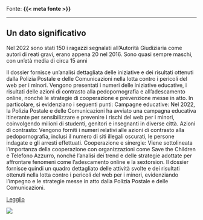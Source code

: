 :::{.fonte}
Fonte: **{{< meta fonte >}}**
:::

---

::: {.callout-tip}
## Un dato significativo
Nel 2022 sono stati 150 i ragazzi segnalati all’Autorità Giudiziaria come autori di reati gravi, erano appena 20 nel 2016. Sono quasi sempre maschi, con un’età media di circa 15 anni
:::

:::{.descrizione}
Il dossier fornisce un'analisi dettagliata delle iniziative e dei risultati ottenuti dalla Polizia Postale e delle Comunicazioni nella lotta contro i pericoli del web per i minori. Vengono presentati i numeri delle iniziative educative, i risultati delle azioni di contrasto alla pedopornografia e all'adescamento online, nonché le strategie di cooperazione e prevenzione messe in atto. In particolare, si evidenziano i seguenti punti: Campagne educative: Nel 2022, la Polizia Postale e delle Comunicazioni ha avviato una campagna educativa itinerante per sensibilizzare e prevenire i rischi del web per i minori, coinvolgendo milioni di studenti, genitori e insegnanti in diverse città. Azioni di contrasto: Vengono forniti i numeri relativi alle azioni di contrasto alla pedopornografia, inclusi il numero di siti illegali oscurati, le persone indagate e gli arresti effettuati. Cooperazione e sinergie: Viene sottolineata l'importanza della cooperazione con organizzazioni come Save the Children e Telefono Azzurro, nonché l'analisi dei trend e delle strategie adottate per affrontare fenomeni come l'adescamento online e la sextorsion. Il dossier fornisce quindi un quadro dettagliato delle attività svolte e dei risultati ottenuti nella lotta contro i pericoli del web per i minori, evidenziando l'impegno e le strategie messe in atto dalla Polizia Postale e delle Comunicazioni.
:::

[Leggilo](https://www.interno.gov.it/sites/default/files/2023-05/dati_polizia_postale.pdf){.btn-action-primary .btn-action .btn .btn-success .btn-lg}

[![]({{< meta image >}})](https://www.interno.gov.it/sites/default/files/2023-05/dati_polizia_postale.pdf)


